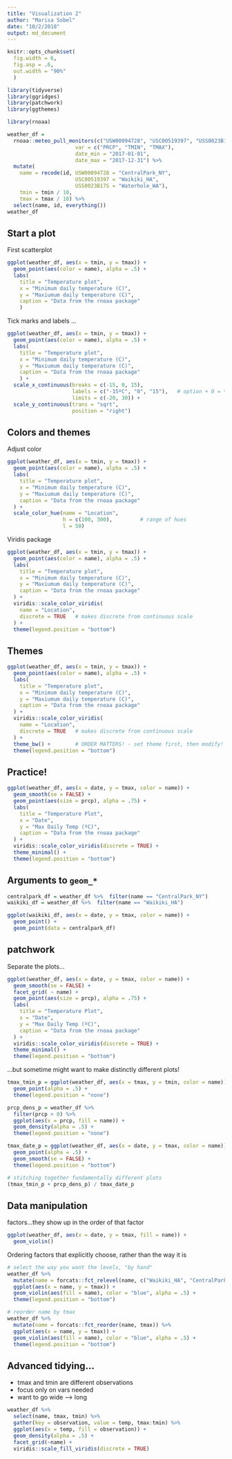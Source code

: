 ```yaml
---
title: "Visualization 2"
author: "Marisa Sobel"
date: "10/2/2018"
output: md_document
---
```


```r
knitr::opts_chunk$set(
  fig.width = 6,
  fig.asp = .6,
  out.width = "90%"
  )

library(tidyverse)
library(ggridges)
library(patchwork)
library(ggthemes)
```

```r
library(rnoaa)

weather_df = 
  rnoaa::meteo_pull_monitors(c("USW00094728", "USC00519397", "USS0023B17S"),
                      var = c("PRCP", "TMIN", "TMAX"), 
                      date_min = "2017-01-01",
                      date_max = "2017-12-31") %>%
  mutate(
    name = recode(id, USW00094728 = "CentralPark_NY", 
                      USC00519397 = "Waikiki_HA",
                      USS0023B17S = "Waterhole_WA"),
    tmin = tmin / 10,
    tmax = tmax / 10) %>%
  select(name, id, everything())
weather_df
```


## Start a plot

First scatterplot

```r
ggplot(weather_df, aes(x = tmin, y = tmax)) + 
  geom_point(aes(color = name), alpha = .5) +
  labs(
    title = "Temperature plot",
    x = "Minimum daily temperature (C)",
    y = "Maxiumum daily temperature (C)",
    caption = "Data from the rnoaa package"
    )
```

Tick marks and labels ...

```r
ggplot(weather_df, aes(x = tmin, y = tmax)) + 
  geom_point(aes(color = name), alpha = .5) +
  labs(
    title = "Temperature plot",
    x = "Minimum daily temperature (C)",
    y = "Maxiumum daily temperature (C)",
    caption = "Data from the rnoaa package"
    ) + 
  scale_x_continuous(breaks = c(-15, 0, 15), 
                     labels = c("-15ºC", "0", "15"),   # option + 0 = º
                     limits = c(-20, 30)) + 
  scale_y_continuous(trans = "sqrt", 
                     position = "right")
```

## Colors and themes

Adjust color

```r
ggplot(weather_df, aes(x = tmin, y = tmax)) + 
  geom_point(aes(color = name), alpha = .5) + 
  labs(
    title = "Temperature plot",
    x = "Minimum daily temperature (C)",
    y = "Maxiumum daily temperature (C)",
    caption = "Data from the rnoaa package"
  ) + 
  scale_color_hue(name = "Location", 
                  h = c(100, 300),         # range of hues 
                  l = 50)    
```

Viridis package 

```r
ggplot(weather_df, aes(x = tmin, y = tmax)) + 
  geom_point(aes(color = name), alpha = .5) + 
  labs(
    title = "Temperature plot",
    x = "Minimum daily temperature (C)",
    y = "Maxiumum daily temperature (C)",
    caption = "Data from the rnoaa package"
  ) + 
  viridis::scale_color_viridis(
    name = "Location", 
    discrete = TRUE   # makes discrete from continuous scale 
  ) + 
  theme(legend.position = "bottom")
```

## Themes

```r
ggplot(weather_df, aes(x = tmin, y = tmax)) + 
  geom_point(aes(color = name), alpha = .5) + 
  labs(
    title = "Temperature plot",
    x = "Minimum daily temperature (C)",
    y = "Maxiumum daily temperature (C)",
    caption = "Data from the rnoaa package"
  ) + 
  viridis::scale_color_viridis(
    name = "Location", 
    discrete = TRUE   # makes discrete from continuous scale 
  ) + 
  theme_bw() +        # ORDER MATTERS! - set theme first, then modify!
  theme(legend.position = "bottom")
```

## Practice!

```r
ggplot(weather_df, aes(x = date, y = tmax, color = name)) + 
  geom_smooth(se = FALSE) + 
  geom_point(aes(size = prcp), alpha = .75) + 
  labs(
    title = "Temperature Plot", 
    x = "Date", 
    y = "Max Daily Temp (ºC)",
    caption = "Data from the rnoaa package"
  ) +
  viridis::scale_color_viridis(discrete = TRUE) +
  theme_minimal() + 
  theme(legend.position = "bottom")
```


## Arguments to `geom_*`

```r
centralpark_df = weather_df %>%  filter(name == "CentralPark_NY")
waikiki_df = weather_df %>%  filter(name == "Waikiki_HA")

ggplot(waikiki_df, aes(x = date, y = tmax, color = name)) +
  geom_point() + 
  geom_point(data = centralpark_df)

```

## patchwork 

Separate the plots...

```r
ggplot(weather_df, aes(x = date, y = tmax, color = name)) + 
  geom_smooth(se = FALSE) + 
  facet_grid( ~ name) +
  geom_point(aes(size = prcp), alpha = .75) + 
  labs(
    title = "Temperature Plot", 
    x = "Date", 
    y = "Max Daily Temp (ºC)",
    caption = "Data from the rnoaa package"
  ) +
  viridis::scale_color_viridis(discrete = TRUE) +
  theme_minimal() + 
  theme(legend.position = "bottom")
```

...but sometime might want to make distinctly different plots!

```r
tmax_tmin_p = ggplot(weather_df, aes(x = tmax, y = tmin, color = name)) + 
  geom_point(alpha = .5) +
  theme(legend.position = "none")

prcp_dens_p = weather_df %>% 
  filter(prcp > 0) %>% 
  ggplot(aes(x = prcp, fill = name)) + 
  geom_density(alpha = .5) + 
  theme(legend.position = "none")

tmax_date_p = ggplot(weather_df, aes(x = date, y = tmax, color = name)) + 
  geom_point(alpha = .5) +
  geom_smooth(se = FALSE) + 
  theme(legend.position = "bottom")

# stitching together fundamentally different plots
(tmax_tmin_p + prcp_dens_p) / tmax_date_p
```

## Data manipulation 

factors...they show up in the order of that factor

```r
ggplot(weather_df, aes(x = date, y = tmax, fill = name)) + 
  geom_violin()
```

Ordering factors that explicitly choose, rather than the way it is

```r
# select the way you want the levels, "by hand"
weather_df %>%
  mutate(name = forcats::fct_relevel(name, c("Waikiki_HA", "CentralPark_NY", "Waterhole_WA"))) %>% 
  ggplot(aes(x = name, y = tmax)) + 
  geom_violin(aes(fill = name), color = "blue", alpha = .5) + 
  theme(legend.position = "bottom")

# reorder name by tmax 
weather_df %>%
  mutate(name = forcats::fct_reorder(name, tmax)) %>% 
  ggplot(aes(x = name, y = tmax)) + 
  geom_violin(aes(fill = name), color = "blue", alpha = .5) + 
  theme(legend.position = "bottom")
```

## Advanced tidying...

* tmax and tmin are different observations 
* focus only on vars needed
* want to go wide --> long

```r
weather_df %>%
  select(name, tmax, tmin) %>% 
  gather(key = observation, value = temp, tmax:tmin) %>% 
  ggplot(aes(x = temp, fill = observation)) +
  geom_density(alpha = .5) + 
  facet_grid(~name) + 
  viridis::scale_fill_viridis(discrete = TRUE)
```




